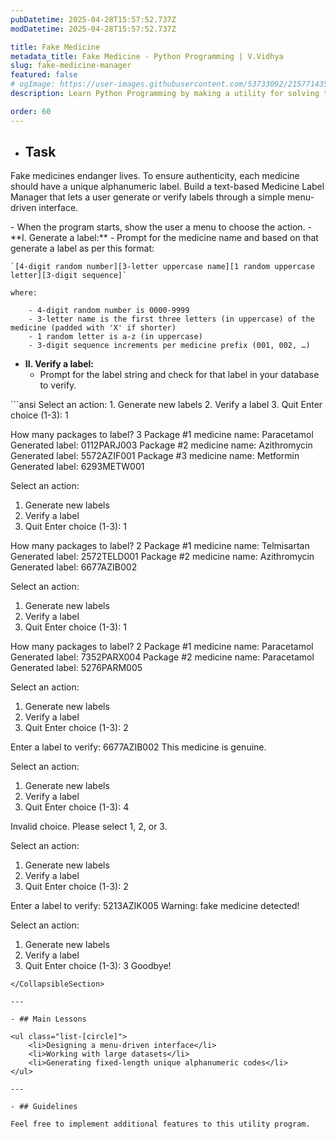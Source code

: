 ```yaml
---
pubDatetime: 2025-04-28T15:57:52.737Z
modDatetime: 2025-04-28T15:57:52.737Z

title: Fake Medicine
metadata_title: Fake Medicine - Python Programming | V.Vidhya
slug: fake-medicine-manager
featured: false
# ogImage: https://user-images.githubusercontent.com/53733092/215771435-25408246-2309-4f8b-a781-1f3d93bdf0ec.png
description: Learn Python Programming by making a utility for solving the fake medicine issue.

order: 60
---
```



- ## Task

Fake medicines endanger lives. To ensure authenticity, each medicine should have a unique alphanumeric label. 
Build a text-based Medicine Label Manager that lets a user generate or verify labels through a simple menu-driven interface.

<CollapsibleSection title="Instructions">
- When the program starts, show the user a menu to choose the action.
- **I. Generate a label:**
    - Prompt for the medicine name and based on that generate a label as per this format:

    `[4-digit random number][3-letter uppercase name][1 random uppercase letter][3-digit sequence]`
    
    where:

        - 4-digit random number is 0000-9999
        - 3-letter name is the first three letters (in uppercase) of the medicine (padded with 'X' if shorter)
        - 1 random letter is a-z (in uppercase)
        - 3-digit sequence increments per medicine prefix (001, 002, …)
- **II. Verify a label:**
    - Prompt for the label string and check for that label in your database to verify.
</CollapsibleSection>

<div class="w-full my-2"></div>

<CollapsibleSection title="Expected Output">
```ansi
Select an action:
1. Generate new labels
2. Verify a label
3. Quit
Enter choice (1-3): 1

How many packages to label? 3
Package #1 medicine name: Paracetamol
Generated label: 0112PARJ003
Package #2 medicine name: Azithromycin
Generated label: 5572AZIF001
Package #3 medicine name: Metformin
Generated label: 6293METW001

Select an action:
1. Generate new labels
2. Verify a label
3. Quit
Enter choice (1-3): 1

How many packages to label? 2
Package #1 medicine name: Telmisartan
Generated label: 2572TELD001
Package #2 medicine name: Azithromycin
Generated label: 6677AZIB002

Select an action:
1. Generate new labels
2. Verify a label
3. Quit
Enter choice (1-3): 1

How many packages to label? 2
Package #1 medicine name: Paracetamol
Generated label: 7352PARX004
Package #2 medicine name: Paracetamol
Generated label: 5276PARM005

Select an action:
1. Generate new labels
2. Verify a label
3. Quit
Enter choice (1-3): 2

Enter a label to verify: 6677AZIB002
This medicine is genuine.

Select an action:
1. Generate new labels
2. Verify a label
3. Quit
Enter choice (1-3): 4       

Invalid choice. Please select 1, 2, or 3.

Select an action:
1. Generate new labels
2. Verify a label
3. Quit
Enter choice (1-3): 2

Enter a label to verify: 5213AZIK005
Warning: fake medicine detected!

Select an action:
1. Generate new labels
2. Verify a label
3. Quit
Enter choice (1-3): 3
Goodbye!
```
</CollapsibleSection>

---

- ## Main Lessons

<ul class="list-[circle]">
    <li>Designing a menu-driven interface</li>
    <li>Working with large datasets</li>
    <li>Generating fixed-length unique alphanumeric codes</li>
</ul>

---

- ## Guidelines

Feel free to implement additional features to this utility program.
